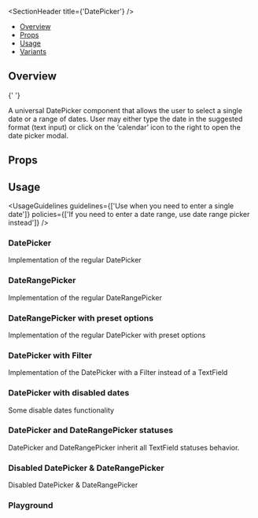 
<Meta of={DatePickerStories} />

<SectionHeader title={'DatePicker'} />

- [Overview](#overview)
- [Props](#props)
- [Usage](#usage)
- [Variants](#variants)

## Overview

{' '}

A universal DatePicker component that allows the user to select a single date or a range of dates.
User may either type the date in the suggested format (text input) or click on the ‘calendar’ icon
to the right to open the date picker modal.

## Props

<ArgTypes of={DatePicker} />

## Usage

<UsageGuidelines
  guidelines={['Use when you need to enter a single date']}
  policies={['If you need to enter a date range, use date range picker instead']}
/>

<SubsectionHeader title="Variants" />

### DatePicker

Implementation of the regular DatePicker

<Canvas of={DatePickerStories.DatePickerStory} />

### DateRangePicker

Implementation of the regular DateRangePicker

<Canvas of={DatePickerStories.DateRangePicker} />

### DateRangePicker with preset options

Implementation of the regular DatePicker with preset options

<Canvas of={DatePickerStories.DateRangePickerWithPresetOptions} />

### DatePicker with Filter

Implementation of the DatePicker with a Filter instead of a TextField

<Canvas of={DatePickerStories.DatePickerWithFilter} />

### DatePicker with disabled dates

Some disable dates functionality

<Canvas of={DatePickerStories.DatePickerWithDisabledDates} />

### DatePicker and DateRangePicker statuses

DatePicker and DateRangePicker inherit all TextField statuses behavior.

<Canvas of={DatePickerStories.DatePickerAndDateRangePickerStatuses} />

### Disabled DatePicker & DateRangePicker

Disabled DatePicker & DateRangePicker

<Canvas of={DatePickerStories.DisabledDatePickerDateRangePicker} />

### Playground

<Canvas of={DatePickerStories.Playground} />
